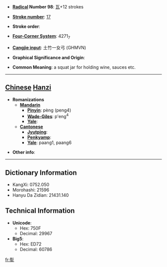 * '''[[Wiktionary:Chinese radical index| Radical]] Number 98''': [[Wiktionary:Chinese radical index 瓦|瓦]]+12 strokes

* '''[[Wiktionary:Chinese total strokes index|Stroke number]]''': [[Wiktionary:Chinese total strokes index 17|17]]

* '''Stroke order''': 

* '''[[Wiktionary:Chinese four corner index|Four-Corner System]]''': 4271<sub>7</sub>

* '''[[Wiktionary:Chinese Cangjie index|Cangjie input]]''': 土竹一女弓 (GHMVN)

* '''Graphical Significance and Origin''': 

* '''Common Meaning''': a squat jar for holding wine, sauces etc.

----

== [[Chinese]] [[Hanzi]] ==

* '''Romanizations'''
** '''[[Mandarin]]'''
*** '''[[Pinyin]]''': pèng (peng4)
*** '''[[Wade-Giles]]''': p'eng<sup>4</sup>
*** '''[[Yale]]''': 
** '''[[Cantonese]]'''
*** '''[[Jyutping]]''':
*** '''[[Penkyamp]]''': 
*** '''[[Yale]]''': paang1, paang6

* '''Other info''': 

----

== Dictionary Information ==

* KangXi: 0752.050
* Morohashi: 21596
* Hanyu Da Zidian: 21431.140

== Technical Information ==

* '''Unicode''':
** Hex: 750F
** Decimal: 29967
* '''Big5''':
** Hex: ED72
** Decimal: 60786

[[fr:甏]]